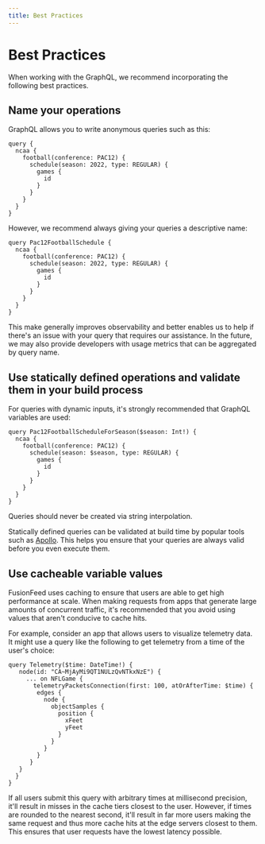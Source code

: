 ```yaml
---
title: Best Practices
---
```

# Best Practices

When working with the GraphQL, we recommend incorporating the following best practices.

## Name your operations

GraphQL allows you to write anonymous queries such as this:

```gql v2
query {
  ncaa {
    football(conference: PAC12) {
      schedule(season: 2022, type: REGULAR) {
        games {
          id
        }
      }
    }
  }
}
```

However, we recommend always giving your queries a descriptive name:

```gql v2
query Pac12FootballSchedule {
  ncaa {
    football(conference: PAC12) {
      schedule(season: 2022, type: REGULAR) {
        games {
          id
        }
      }
    }
  }
}
```

This make generally improves observability and better enables us to help if there's an issue with your query that requires our assistance. In the future, we may also provide developers with usage metrics that can be aggregated by query name.

## Use statically defined operations and validate them in your build process

For queries with dynamic inputs, it's strongly recommended that GraphQL variables are used:

```gql v2
query Pac12FootballScheduleForSeason($season: Int!) {
  ncaa {
    football(conference: PAC12) {
      schedule(season: $season, type: REGULAR) {
        games {
          id
        }
      }
    }
  }
}
```

Queries should never be created via string interpolation.

Statically defined queries can be validated at build time by popular tools such as [Apollo](https://www.apollographql.com). This helps you ensure that your queries are always valid before you even execute them.

## Use cacheable variable values

FusionFeed uses caching to ensure that users are able to get high performance at scale. When making requests from apps that generate large amounts of concurrent traffic, it's recommended that you avoid using values that aren't conducive to cache hits.

For example, consider an app that allows users to visualize telemetry data. It might use a query like the following to get telemetry from a time of the user's choice:

```gql v2
query Telemetry($time: DateTime!) {
   node(id: "CA~MjAyMi9QT1NULzQvNTkxNzE") {
     ... on NFLGame {
       telemetryPacketsConnection(first: 100, atOrAfterTime: $time) {
        edges {
          node {
            objectSamples {
              position {
                xFeet
                yFeet
              }
            }
          }
        }
      }
   }
  }
}
```

If all users submit this query with arbitrary times at millisecond precision, it'll result in misses in the cache tiers closest to the user. However, if times are rounded to the nearest second, it'll result in far more users making the same request and thus more cache hits at the edge servers closest to them. This ensures that user requests have the lowest latency possible.
